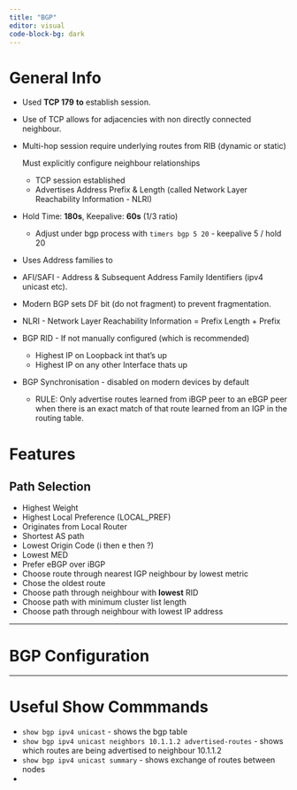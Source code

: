 ```yaml
---
title: "BGP"
editor: visual
code-block-bg: dark
---
```


# General Info

-   Used **TCP 179** **to** establish session.

-   Use of TCP allows for adjacencies with non directly connected neighbour.

-   Multi-hop session require underlying routes from RIB (dynamic or static)

    Must explicitly configure neighbour relationships

    -   TCP session established
    -   Advertises Address Prefix & Length (called Network Layer Reachability Information - NLRI)

-   Hold Time: **180s**, Keepalive: **60s** (1/3 ratio)

    -   Adjust under bgp process with `timers bgp 5 20` - keepalive 5 / hold 20

-   Uses Address families to

-   AFI/SAFI - Address & Subsequent Address Family Identifiers (ipv4 unicast etc).

-   Modern BGP sets DF bit (do not fragment) to prevent fragmentation.

-   NLRI - Network Layer Reachability Information = Prefix Length + Prefix

-   BGP RID - If not manually configured (which is recommended)

    -   Highest IP on Loopback int that's up
    -   Highest IP on any other Interface thats up

-   BGP Synchronisation - disabled on modern devices by default

    -   RULE: Only advertise routes learned from iBGP peer to an eBGP peer when there is an exact match of that route learned from an IGP in the routing table.

# Features

## Path Selection

-   Highest Weight
-   Highest Local Preference (LOCAL_PREF)
-   Originates from Local Router
-   Shortest AS path
-   Lowest Origin Code (i then e then ?)
-   Lowest MED
-   Prefer eBGP over iBGP
-   Choose route through nearest IGP neighbour by lowest metric
-   Chose the oldest route
-   Choose path through neighbour with **lowest** RID
-   Choose path with minimum cluster list length
-   Choose path through neighbour with lowest IP address

------------------------------------------------------------------------

# BGP Configuration

------------------------------------------------------------------------

# Useful Show Commmands

-   `show bgp ipv4 unicast` - shows the bgp table
-   `show bgp ipv4 unicast neighbors 10.1.1.2 advertised-routes` - shows which routes are being advertised to neighbour 10.1.1.2
-   `show bgp ipv4 unicast summary` - shows exchange of routes between nodes
-   
